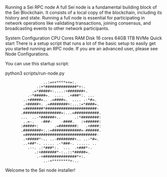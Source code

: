Running a Sei RPC node
A full Sei node is a fundamental building block of the Sei Blockchain. It consists of a local copy of the blockchain, including its history and state. Running a full node is essential for participating in network operations like validating transactions, joining consensus, and broadcasting events to other network participants.

System Configuration
CPU Cores	RAM	Disk
16 cores	64GB	1TB NVMe
Quick start
There is a setup script that runs a lot of the basic setup to easily get you started running an RPC node. If you are an advanced user, please see Node Configurations.

You can use this startup script:

python3 scripts/run-node.py

                     ..:=++****++=:.
                  .:+*##############*+:.
                .=*#####+:....:+#######+.
              .-*#####=.  ....  .+###*:. ...
            ..+#####=.. .=####=.  .... .-*#=.
            .+#####+. .=########+:...:=*####=.
            =########*#######################-
           .#################=:...=###########.
           ...  ..-*######+..      .:*########:
            ..=-.   -###-    -####.   :+######:
           :#####+:       .=########:   .+####:
           .########+:.:=#############=-######.
            =################################-
            .+#####*-.. ..-########+.. ..-*#=.
            ..+##*-. ..... .-*###-. ...... ..
              .--. .:*###*:.  ...  .+###*-.
                 .:+#######*-:..::*#####=.
                  .-+###############*+:.
                     ..-+********+-..

Welcome to the Sei node installer!
